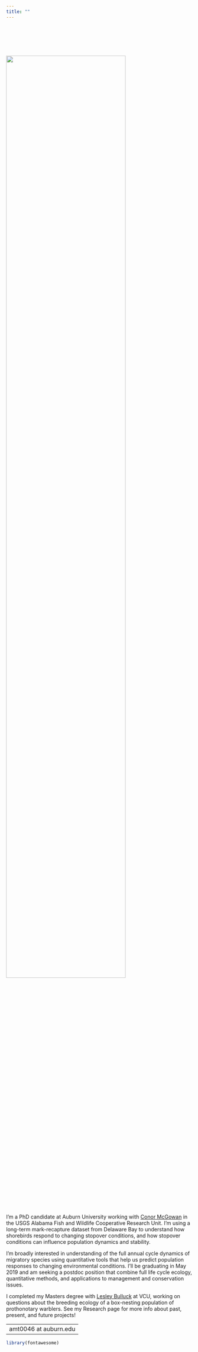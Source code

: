 ```yaml
---
title: ""
---
```


<br><br><br><br>

<div class = "row">
  
<div class = "col-md-4">
![](files/kayak_selfie.jpg){width=80%} 
</div>
  
<div class = "col-md-8">
I'm a PhD candidate at Auburn University working with [Conor McGowan](http://www.auburn.edu/~cpm0014/) in the USGS Alabama Fish and Wildlife Cooperative Research Unit. I'm using a long-term mark-recapture dataset from Delaware Bay to understand how shorebirds respond to changing stopover conditions, and how stopover conditions can influence population dynamics and stability. 

I'm broadly interested in  understanding of the full annual cycle dynamics of migratory species using quantitative tools that help us predict population responses to changing environmental conditions. I'll be graduating in May 2019 and am seeking a postdoc position that combine full life cycle ecology, quantitative methods, and applications to management and conservation issues.  

I completed my Masters degree with [Lesley Bulluck](https://rampages.us/bullucklab/) at VCU, working on questions about the breeding ecology of a box-nesting population of prothonotary warblers. See my Research page for more info about past, present, and future projects!

---
amt0046 at auburn.edu
---
</div>
</div>

```r
library(fontawesome)
```


<div class = "row">
  
<div class = "col-md-3">
<a href="https://scholar.google.com/citations?user=S7YLY64AAAAJ&hl=en"> <i class="fa fa-graduation-cap"></i></a>
</div>
  
<div class = "col-md-3">
<a href="https://github.com/annamtucker"> <i class="fa fa-github"></i></a>
</div>

<div class = "col-md-3">
<a href="https://twitter.com/annamtucker_"> <i class="fa fa-twitter"></i></a>
</div>
  
<div class = "col-md-3">
<a href="mailto:amt0046@auburn.edu"> <i class="fa fa-envelope"></i></a>
</div>
</div>